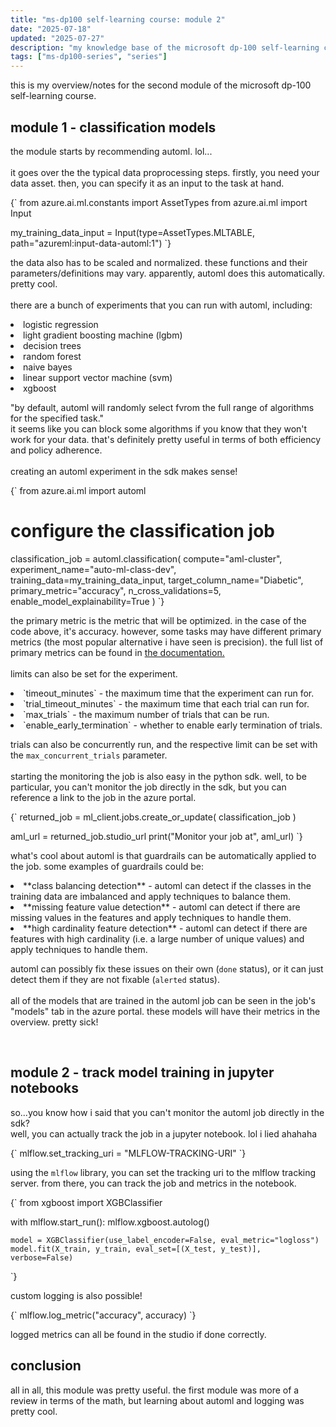 ```yaml
---
title: "ms-dp100 self-learning course: module 2"
date: "2025-07-18"
updated: "2025-07-27"
description: "my knowledge base of the microsoft dp-100 self-learning course (module 2)"
tags: ["ms-dp100-series", "series"]
---
```


this is my overview/notes for the second module of the microsoft dp-100 self-learning course. 

<BlogImage
src="/blogs/ms-dp100/slc/2/module2.png"
alt="module 2 overview"
caption="module 2!"
source="https://learn.microsoft.com/en-us/training/paths/automate-machine-learning-model-selection-azure-machine-learning"
/>

## module 1 - classification models
the module starts by recommending automl. lol... \
\
it goes over the the typical data proprocessing steps.
firstly, you need your data asset. then, you can specify it as an input to the task at hand.

<BlogCode language="python" title="setting mltable as input" copy="false">
{`
from azure.ai.ml.constants import AssetTypes
from azure.ai.ml import Input

my_training_data_input = Input(type=AssetTypes.MLTABLE, path="azureml:input-data-automl:1")
`}
</BlogCode>

the data also has to be scaled and normalized. these functions and their parameters/definitions may vary.
apparently, automl does this automatically. pretty cool. \
\
there are a bunch of experiments that you can run with automl, including:

<BlogList>
<li>logistic regression</li>
<li>light gradient boosting machine (lgbm)</li>
<li>decision trees</li>
<li>random forest</li>
<li>naive bayes</li>
<li>linear support vector machine (svm)</li>
<li>xgboost</li>
</BlogList>

<BlogImage
src="/blogs/ms-dp100/slc/2/supported.png"
alt="supported algorithms in automl"
caption="yeah...quite a few."
source="https://learn.microsoft.com/en-us/azure/machine-learning/how-to-configure-auto-train?view=azureml-api-2&tabs=python#supported-algorithms?azure-portal=true"
/>

"by default, automl will randomly select fvrom the full range of algorithms for the specified task." \
it seems like you can block some algorithms if you know that they won't work for your data. that's definitely pretty
useful in terms of both efficiency and policy adherence. \
\
creating an automl experiment in the sdk makes sense!

<BlogCode language="python" title="creating an automl experiment" copy="false">
{`
from azure.ai.ml import automl

# configure the classification job
classification_job = automl.classification(
    compute="aml-cluster",
    experiment_name="auto-ml-class-dev",
    training_data=my_training_data_input,
    target_column_name="Diabetic",
    primary_metric="accuracy",
    n_cross_validations=5,
    enable_model_explainability=True
)
`}
</BlogCode>

the primary metric is the metric that will be optimized. in the case of the code above, it's accuracy.
however, some tasks may have different primary metrics (the most popular alternative i have seen is precision).
the full list of primary metrics can be found in <a href="https://learn.microsoft.com/en-us/azure/machine-learning/how-to-understand-automated-ml?view=azureml-api-2" target="_blank">the documentation.</a> \
\
limits can also be set for the experiment.

<BlogList>
<li>`timeout_minutes` - the maximum time that the experiment can run for.</li>
<li>`trial_timeout_minutes` - the maximum time that each trial can run for.</li>
<li>`max_trials` - the maximum number of trials that can be run.</li>
<li>`enable_early_termination` - whether to enable early termination of trials.</li>
</BlogList>

trials can also be concurrently run, and the respective limit can be set with the `max_concurrent_trials` parameter. \
\
starting the monitoring the job is also easy in the python sdk. well, to be particular, you can't monitor the 
job directly in the sdk, but you can reference a link to the job in the azure portal.

<BlogCode language="python" title="monitoring the automl job" copy="false">
{`
returned_job = ml_client.jobs.create_or_update(
    classification_job
)

aml_url = returned_job.studio_url
print("Monitor your job at", aml_url)
`}
</BlogCode>

what's cool about automl is that guardrails can be automatically applied to the job. 
some examples of guardrails could be:

<BlogList>
<li>**class balancing detection** - automl can detect if the classes in the training data are imbalanced and apply techniques to balance them.</li>
<li>**missing feature value detection** - automl can detect if there are missing values in the features and apply techniques to handle them.</li>
<li>**high cardinality feature detection** - automl can detect if there are features with high cardinality (i.e. a large number of unique values) and apply techniques to handle them.</li>
</BlogList>

automl can possibly fix these issues on their own (`done` status), or it can just detect them
if they are not fixable (`alerted` status). \
\
all of the models that are trained in the automl job can be seen in the job's "models" tab in the azure portal. 
these models will have their metrics in the overview. pretty sick!

<br />

## module 2 - track model training in jupyter notebooks
so...you know how i said that you can't monitor the automl job directly in the sdk? \
well, you can actually track the job in a jupyter notebook. lol i lied ahahaha 

<BlogCode language="python" title="tracking the automl job in a jupyter notebook" copy="false">
{`
mlflow.set_tracking_uri = "MLFLOW-TRACKING-URI"
`}
</BlogCode>

using the `mlflow` library, you can set the tracking uri to the mlflow tracking server. 
from there, you can track the job and metrics in the notebook.

<BlogCode language="python" title="tracking the automl job in a jupyter notebook" copy="false">
{`
from xgboost import XGBClassifier

with mlflow.start_run():
    mlflow.xgboost.autolog()

    model = XGBClassifier(use_label_encoder=False, eval_metric="logloss")
    model.fit(X_train, y_train, eval_set=[(X_test, y_test)], verbose=False)
`}
</BlogCode>

custom logging is also possible!

<BlogCode language="python" title="custom logging in a jupyter notebook" copy="false">
{`
mlflow.log_metric("accuracy", accuracy)
`}
</BlogCode>

logged metrics can all be found in the studio if done correctly.
<br />

## conclusion
all in all, this module was pretty useful. the first module was more of a review in terms of the 
math, but learning about automl and logging was pretty cool.

<BlogImage
src="/blogs/ms-dp100/slc/2/fin.jpg"
alt="a picture of 34th street in new york city."
caption="fin. a picture of 34th street at night :)"
/>

